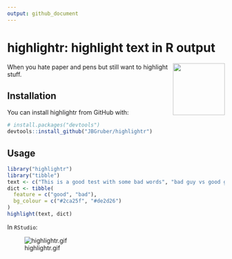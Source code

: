 ```yaml
---
output: github_document
---
```


<!-- README.md is generated from README.Rmd. Please edit that file -->


# highlightr: highlight text in R output
<img src="man/figures/logo.png" align="right" width="120" />

When you hate paper and pens but still want to highlight stuff.

## Installation

You can install highlightr from GitHub with:

```r
# install.packages("devtools")
devtools::install_github("JBGruber/highlightr")
```

## Usage

```r
library("highlightr")
library("tibble")
text <- c("This is a good test with some bad words", "bad guy vs good guy")
dict <- tibble(
  feature = c("good", "bad"),
  bg_colour = c("#2ca25f", "#de2d26")
)
highlight(text, dict)
```

In `RStudio`:

![highlightr.gif](./man/figures/highlightr.gif)

